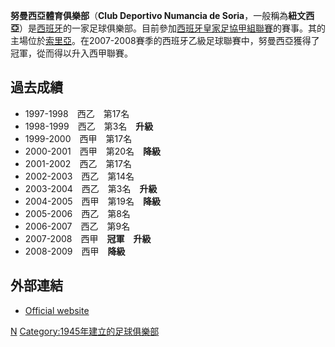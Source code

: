 {{noteta
|G1=laliga
|T=zh-hans:努曼西亚体育俱乐部;zh-hk:紐文西亞體育會;zh-tw:努曼西亞體育俱樂部;
|1=zh-hans:努曼西亚体育俱乐部;zh-hk:紐文西亞體育會;zh-tw:努曼西亞體育俱樂部;
|2=zh-hans:努曼西亚;zh-hk:紐文西亞;zh-tw:努曼西亞;
}}
{{Football club infobox
| clubname   = 紐文西亞<br />''CD Numancia''
| image      = [[File:CD_Numancia.png|160px]]
| fullname   = Club Deportivo Numancia <br />de Soria, S.A.D.
| nickname   = ''Rojillos''
| founded    = 1945年
| ground     = [[Nuevo_Estadio_Los_Pajaritos|帕贾里托斯球场]]<br />（Los Pajaritos）
| city       = [[卡斯蒂利亚-莱昂|卡斯蒂利亚-莱昂]]，[[索里亚|索里亚]]
| capacity   = 8,727
| chairman   = Francisco Rubio
| manager    = Jagoba Arrasate
| league     = [[西班牙皇家足協甲組聯賽|西班牙皇家足協甲組聯賽]]
| season     = 2021–22
| position   = 西皇乙第3組，第 1 位（升班）
| website    = http://www.cdnumancia.com/
| pattern_la1=|pattern_b1=_numancia1314h|pattern_ra1=
| leftarm1=FF0000| body1=FF0000 |rightarm1=FF0000 |shorts1=003399| socks1=FF0000
| pattern_la2= |pattern_b2=_purplerightsash |pattern_ra2=
| leftarm2=FFFFFF |body2=FFFFFF |rightarm2=FFFFFF |shorts2=000000 |socks2=FFFFFF
| pattern_la3= |pattern_b3= |pattern_ra3=
| leftarm3=003399 |body3=003399 |rightarm3=003399 |shorts3=FFFFFF |socks3=003399
}}
'''努曼西亞體育俱樂部'''（'''Club Deportivo Numancia de Soria'''，一般稱為'''紐文西亞'''）是[[西班牙|西班牙]]的一家足球俱樂部。目前參加[[西班牙皇家足協甲組聯賽|西班牙皇家足協甲組聯賽]]的賽事。其的主場位於[[索里亞|索里亞]]。在2007-2008賽季的西班牙乙級足球聯賽中，努曼西亞獲得了冠軍，從而得以升入西甲聯賽。

== 過去成績 ==
* 1997-1998　西乙　第17名
* 1998-1999　西乙　第3名　'''升級'''
* 1999-2000　西甲　第17名
* 2000-2001　西甲　第20名　'''降級'''
* 2001-2002　西乙　第17名
* 2002-2003　西乙　第14名
* 2003-2004　西乙　第3名　'''升級'''
* 2004-2005　西甲　第19名　'''降級'''
* 2005-2006　西乙　第8名
* 2006-2007　西乙　第9名
* 2007-2008　西甲　'''冠軍'''　'''升級'''
* 2008-2009　西甲　'''降級'''

== 外部連結 ==
* [http://www.cdnumancia.com Official website] {{Wayback|url=http://www.cdnumancia.com/ |date=20201212190224 }}

{{西甲賽季}}

[[Category:西班牙足球俱乐部|N]]
[[Category:1945年建立的足球俱樂部|Category:1945年建立的足球俱樂部]]